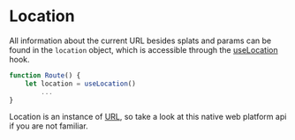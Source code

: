 # Location

All information about the current URL besides splats and params can be found in the `location` object, which is accessible through the [useLocation](/hooks/use-location) hook.

```javascript
function Route() {
	let location = useLocation()
		...
}
```

Location is an instance of [URL](https://developer.mozilla.org/en-US/docs/Web/API/URL), so take a look at this native web platform api if you are not familiar.

